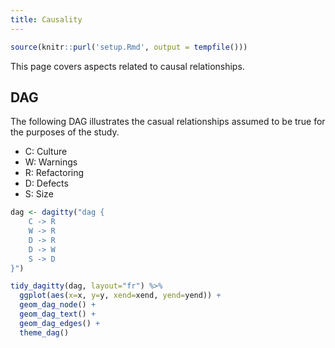 ```yaml
---
title: Causality
---
```


```r
source(knitr::purl('setup.Rmd', output = tempfile()))
```

This page covers aspects related to causal relationships.

## DAG

The following DAG illustrates the casual relationships assumed to be true for 
the purposes of the study.

- C: Culture
- W: Warnings
- R: Refactoring
- D: Defects
- S: Size

```r
dag <- dagitty("dag {
    C -> R
    W -> R
    D -> R
    D -> W
    S -> D
}")

tidy_dagitty(dag, layout="fr") %>%
  ggplot(aes(x=x, y=y, xend=xend, yend=yend)) +
  geom_dag_node() +
  geom_dag_text() +
  geom_dag_edges() +
  theme_dag()
```
